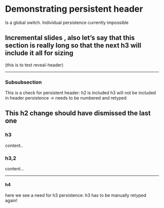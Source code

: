 
# Demonstrating persistent header
Is a global switch. Individual persistence currently impossible

## Incremental slides , also let's say that this section is really long so that the next h3 will include it all for sizing

(this is to test reveal-header)

***

### Subsubsection

This is a check for persistent header: h2 is included
h3 will not be included in header persistence -> needs to be numbered and retyped

## This h2 change should have dismissed the last one

### h3 

content..

### h3,2

content...

***

#### h4

here we see a need for h3 persistence: h3 has to be manually retyped again!


